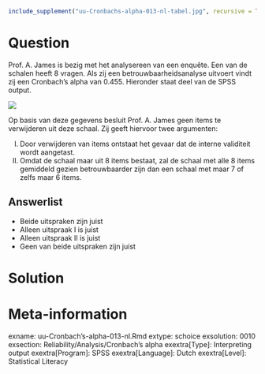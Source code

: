 ```r
include_supplement("uu-Cronbachs-alpha-013-nl-tabel.jpg", recursive = TRUE)
```



Question
========
  
Prof. A. James is bezig met het analysereen van een enquête. Een van de schalen heeft 8 vragen. Als zij een betrouwbaarheidsanalyse uitvoert vindt zij een Cronbach’s alpha van 0.455. Hieronder staat deel van de SPSS output. 

![](uu-Cronbachs-alpha-013-nl-tabel.jpg)

Op basis van deze gegevens besluit Prof. A. James geen items te verwijderen uit deze schaal. Zij geeft hiervoor twee argumenten:

I.	Door verwijderen van items ontstaat het gevaar dat de interne validiteit wordt aangetast.
II.	Omdat de schaal maar uit 8 items bestaat, zal de schaal met alle 8 items gemiddeld gezien betrouwbaarder zijn dan een schaal met maar 7 of zelfs maar 6 items.


  
Answerlist
----------
* Beide uitspraken zijn juist
* Alleen uitspraak I is juist
* Alleen uitspraak II is juist
* Geen van beide uitspraken zijn juist

Solution
========


Meta-information
================
exname: uu-Cronbach's-alpha-013-nl.Rmd
extype: schoice
exsolution: 0010
exsection: Reliability/Analysis/Cronbach's alpha
exextra[Type]: Interpreting output
exextra[Program]: SPSS
exextra[Language]: Dutch
exextra[Level]: Statistical Literacy
